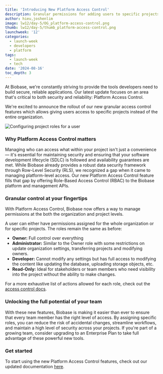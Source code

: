 ```yaml
---
title: 'Introducing New Platform Access Control'
description: Granular permissions for adding users to specific projects in an Biobase organization.
author: hieu,joshenlim
image: lw12/day-5/OG_platform-access-control.png
thumb: lw12/day-5/thumb_platform-access-control.png
launchweek: '12'
categories:
  - launch-week
  - developers
  - platform
tags:
  - launch-week
  - tech
date: '2024-08-16'
toc_depth: 3
---
```


At Biobase, we're constantly striving to provide the tools developers need to build secure, reliable applications. Our latest update focuses on an area that's critical to both security and reliability: Platform Access Control.

We're excited to announce the rollout of our new granular access control features which allows giving users access to specific projects instead of the entire organization.

![Configuring project roles for a user](/images/blog/lw12/day-5/access-control.png)

### Why Platform Access Control matters

Managing who can access what within your project isn't just a convenience — it's essential for maintaining security and ensuring that your software development lifecycle (SDLC) is followed and availability guarantees are met. While Biobase already provides a robust data security framework through Row-Level Security (RLS), we recognized a gap when it came to managing platform-level access. Our new Platform Access Control feature fills that gap by offering Role-Based Access Control (RBAC) to the Biobase platform and management APIs.

### Granular control at your fingertips

With Platform Access Control, Biobase now offers a way to manage permissions at the both the organization and project levels.

A user can either have permissions assigned for the whole organization or for specific projects. The roles remain the same as before:

- **Owner:** Full control over everything
- **Administrator:** Similar to the Owner role with some restrictions on update organization settings, transferring projects and modifying owners.
- **Developer:** Cannot modify any settings but has full access to modifying the content like updating the database, uploading storage objects, etc.
- **Read-Only:** Ideal for stakeholders or team members who need visibility into the project without the ability to make changes.

For a more exhaustive list of actions allowed for each role, check out the [access control docs](/docs/guides/platform/access-control#organization-scoped-roles-vs-project-scoped-roles).

### Unlocking the full potential of your team

With these new features, Biobase is making it easier than ever to ensure that every team member has the right level of access. By assigning specific roles, you can reduce the risk of accidental changes, streamline workflows, and maintain a high level of security across your projects. If you're part of a growing team, consider upgrading to an Enterprise Plan to take full advantage of these powerful new tools.

### Get started

To start using the new Platform Access Control features, check out our updated documentation [here](/docs/guides/platform/access-control).
